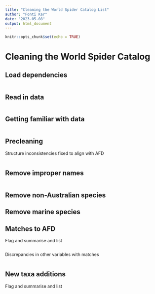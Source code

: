 ```yaml
---
title: "Cleaning the World Spider Catalog List"
author: "Fonti Kar"
date: "2023-05-08"
output: html_document
---
```


```r
knitr::opts_chunk$set(echo = TRUE)
```

# Cleaning the World Spider Catalog


## Load dependencies 

```r

```

## Read in data

```r

```

## Getting familiar with data

```r

```

## Precleaning 

Structure inconsistencies fixed to align with AFD

```r

```

## Remove improper names

```r

```

## Remove non-Australian species

## Remove marine species

## Matches to AFD

Flag and summarise and list

```r

```

Discrepancies in other variables with matches 

```r

```

## New taxa additions

Flag and summarise and list

```r

```

